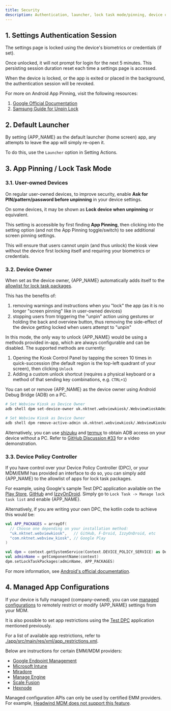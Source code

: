 ```yaml
---
title: Security
description: Authentication, launcher, lock task mode/pinning, device owner, DPC and managed configurations
---
```



## 1. Settings Authentication Session

The settings page is locked using the device's biometrics or credentials (if set).

Once unlocked, it will not prompt for login for the next 5 minutes.
This persisting session duration reset each time a settings page is accessed.

When the device is locked, or the app is exited or placed in the background,
the authentication session will be revoked.

For more on Android App Pinning, visit the following resources:

1. [Google Official Documentation](https://support.google.com/android/answer/9455138)
1. [Samsung Guide for Unpin Lock](https://www.samsung.com/sg/support/mobile-devices/pin-an-app-to-your-phone-screen-so-that-it-cant-be-closed)

## 2. Default Launcher

By setting {APP_NAME} as the default launcher (home screen) app, any attempts to
leave the app will simply re-open it.

To do this, use the `Launcher` option in <Link href="/docs/setting-actions">Setting Actions</Link>.

## 3. App Pinning / Lock Task Mode

### 3.1. User-owned Devices

On regular user-owned devices, to improve security, enable **Ask for
PIN/pattern/password before unpinning** in your device settings.

On some devices, it may be shown as **Lock device when unpinning** or equivalent.

This setting is accessible by first finding **App Pinning**, then clicking
into the setting option (and not the App Pinning toggle/switch) to see
additional screen pinning settings.

This will ensure that users cannot unpin (and thus unlock) the kiosk view without
the device first locking itself and requiring your biometrics or credentials.

### 3.2. Device Owner

When set as the device owner, {APP_NAME} automatically adds itself to the
[allowlist for lock task packages](https://developer.android.com/work/dpc/dedicated-devices/lock-task-mode).

This has the benefits of:

1. removing warnings and instructions when you "lock" the app (as it is no
   longer "screen pinning" like in user-owned devices) 
1. stopping users from triggering the "unpin" action using gestures or holding
   the back and overview button, thus removing the side-effect of the device
   getting locked when users attempt to "unpin"

In this mode, the only way to unlock {APP_NAME} would be using a methods
provided in-app, which are always configurable and can be disabled. The
supported methods are currently:

1. Opening the Kiosk Control Panel by tapping the screen 10 times in
   quick-succession (the default region is the top-left quadrant of
   your screen), then clicking `Unlock`
1. Adding a custom unlock shortcut (requires a physical keyboard or
   a method of that sending key combinations, e.g. `CTRL+1`)

You can set or remove {APP_NAME} as the device owner using Android Debug Bridge (ADB) on a PC.

```sh
# Set Webview Kiosk as Device Owner
adb shell dpm set-device-owner uk.nktnet.webviewkiosk/.WebviewKioskAdminReceiver

# Set Webview Kiosk as Device Owner
adb shell dpm remove-active-admin uk.nktnet.webviewkiosk/.WebviewKioskAdminReceiver
```

Alternatively, you can use [shizuku](https://github.com/RikkaApps/Shizuku) and
[termux](https://github.com/termux/termux-app) to obtain ADB access on your
device without a PC. Refer to
[GitHub Discussion #33](https://github.com/nktnet1/webview-kiosk/discussions/33#discussioncomment-14672999)
for a video demonstration.

### 3.3. Device Policy Controller

If you have control over your Device Policy Controller (DPC), or your MDM/EMM
has provided an interface to do so, you can simply add {APP_NAME} to the
allowlist of apps for lock task packages.

For example, using Google's sample Test DPC application available on the
[Play Store](https://play.google.com/store/apps/details?id=com.afwsamples.testdpc&hl=en_AU),
[GitHub](https://github.com/googlesamples/android-testdpc) and
[IzzyOnDroid](https://apt.izzysoft.de/fdroid/index/apk/com.afwsamples.testdpc).
Simply go to `Lock Task -> Manage lock task list` and enable {APP_NAME}.

Alternatively, if you are writing your own DPC, the kotlin code to achieve this would be:

```kt
val APP_PACKAGES = arrayOf(
  // Choose one depending on your installation method:
  "uk.nktnet.webviewkiosk",   // GitHub, F-Droid, IzzyOnDroid, etc
  "com.nktnet.webview_kiosk", // Google Play
)

val dpm = context.getSystemService(Context.DEVICE_POLICY_SERVICE) as DevicePolicyManager
val adminName = getComponentName(context)
dpm.setLockTaskPackages(adminName, APP_PACKAGES)
```

For more information, see
[Android's official documentation](https://developer.android.com/work/dpc/dedicated-devices/lock-task-mode#allowlist_apps).

## 4. Managed App Configurations

If your device is fully managed (company-owned), you can use 
[managed configurations](https://developer.android.com/work/managed-configurations) 
to remotely restrict or modify {APP_NAME} settings from your MDM.

It is also possible to set app restrictions using the
[Test DPC](https://github.com/googlesamples/android-testdpc) application
mentioned previously.

For a list of available app restrictions, refer to
[./app/src/main/res/xml/app_restrictions.xml](https://github.com/nktnet1/webview-kiosk/blob/main/app/src/main/res/xml/app_restrictions.xml).

Below are instructions for certain EMM/MDM providers:

- [Google Endpoint Management](https://support.google.com/work/android/answer/6257696?hl=en)
- [Microsoft Intune](https://learn.microsoft.com/en-us/intune/intune-service/apps/app-configuration-policies-managed-app)
- [Miradore](https://www.miradore.com/knowledge/android/how-to-configure-application-settings)
- [Manage Engine](https://www.manageengine.com/mobile-device-management/managed-app-configuration.html)
- [Scale Fusion](https://help.scalefusion.com/v1/docs/application-configurations-for-android-applications)
- [Hexnode](https://www.hexnode.com/mobile-device-management/help/set-up-permissions-and-configurations-for-an-app-using-hexnode-mdm)

Managed configuration APIs can only be used by certified EMM providers. 
For example, [Headwind MDM does not support this feature](https://github.com/h-mdm/hmdm-server/issues/49#issuecomment-1151156032).
